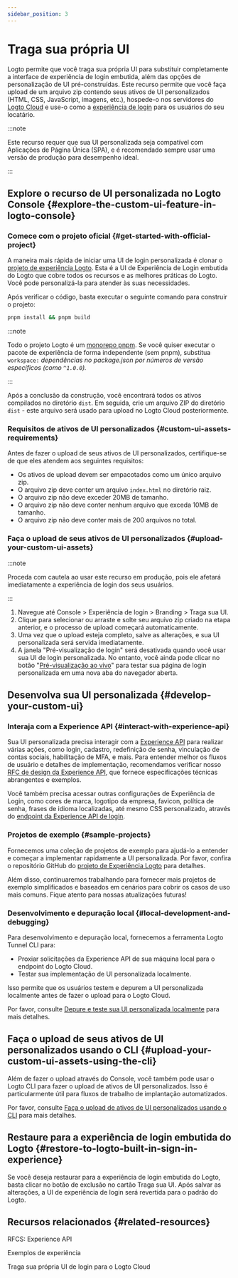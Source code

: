 ```yaml
---
sidebar_position: 3
---
```


# Traga sua própria UI

Logto permite que você traga sua própria UI para substituir completamente a interface de experiência de login embutida, além das opções de personalização de UI pré-construídas. Este recurso permite que você faça upload de um arquivo zip contendo seus ativos de UI personalizados (HTML, CSS, JavaScript, imagens, etc.), hospede-o nos servidores do [Logto Cloud](https://cloud.logto.io) e use-o como a [experiência de login](/end-user-flows#authentication-flows) para os usuários do seu locatário.

:::note

Este recurso requer que sua UI personalizada seja compatível com Aplicações de Página Única (SPA), e é recomendado sempre usar uma versão de produção para desempenho ideal.

:::

## Explore o recurso de UI personalizada no Logto Console \{#explore-the-custom-ui-feature-in-logto-console}

### Comece com o projeto oficial \{#get-started-with-official-project}

A maneira mais rápida de iniciar uma UI de login personalizada é clonar o [projeto de experiência Logto](https://github.com/logto-io/logto/tree/master/packages/experience). Esta é a UI de Experiência de Login embutida do Logto que cobre todos os recursos e as melhores práticas do Logto. Você pode personalizá-la para atender às suas necessidades.

Após verificar o código, basta executar o seguinte comando para construir o projeto:

```bash
pnpm install && pnpm build
```

:::note

Todo o projeto Logto é um [monorepo pnpm](https://pnpm.io/workspaces). Se você quiser executar o pacote de experiência de forma independente (sem pnpm), substitua `workspace:` _dependências no package.json por números de versão específicos (como `^1.0.0`)._

:::

Após a conclusão da construção, você encontrará todos os ativos compilados no diretório `dist`. Em seguida, crie um arquivo ZIP do diretório `dist` - este arquivo será usado para upload no Logto Cloud posteriormente.

### Requisitos de ativos de UI personalizados \{#custom-ui-assets-requirements}

Antes de fazer o upload de seus ativos de UI personalizados, certifique-se de que eles atendem aos seguintes requisitos:

- Os ativos de upload devem ser empacotados como um único arquivo zip.
- O arquivo zip deve conter um arquivo `index.html` no diretório raiz.
- O arquivo zip não deve exceder 20MB de tamanho.
- O arquivo zip não deve conter nenhum arquivo que exceda 10MB de tamanho.
- O arquivo zip não deve conter mais de 200 arquivos no total.

### Faça o upload de seus ativos de UI personalizados \{#upload-your-custom-ui-assets}

:::note

Proceda com cautela ao usar este recurso em produção, pois ele afetará imediatamente a experiência de login dos seus usuários.

:::

1. Navegue até <CloudLink to="/sign-in-experience/branding">Console > Experiência de login > Branding > Traga sua UI</CloudLink>.
2. Clique para selecionar ou arraste e solte seu arquivo zip criado na etapa anterior, e o processo de upload começará automaticamente.
3. Uma vez que o upload esteja completo, salve as alterações, e sua UI personalizada será servida imediatamente.
4. A janela "Pré-visualização de login" será desativada quando você usar sua UI de login personalizada. No entanto, você ainda pode clicar no botão "[Pré-visualização ao vivo](/customization/live-preview)" para testar sua página de login personalizada em uma nova aba do navegador aberta.

## Desenvolva sua UI personalizada \{#develop-your-custom-ui}

### Interaja com a Experience API \{#interact-with-experience-api}

Sua UI personalizada precisa interagir com a [Experience API](https://openapi.logto.io/group/endpoint-experience) para realizar várias ações, como login, cadastro, redefinição de senha, vinculação de contas sociais, habilitação de MFA, e mais. Para entender melhor os fluxos de usuário e detalhes de implementação, recomendamos verificar nosso [RFC de design da Experience API](https://github.com/logto-io/rfcs/blob/master/draft/0004-experience-api.md), que fornece especificações técnicas abrangentes e exemplos.

Você também precisa acessar outras configurações de Experiência de Login, como cores de marca, logotipo da empresa, favicon, política de senha, frases de idioma localizadas, até mesmo CSS personalizado, através do [endpoint da Experience API de login](https://openapi.logto.io/operation/operation-getsigninexperienceconfig).

### Projetos de exemplo \{#sample-projects}

Fornecemos uma coleção de projetos de exemplo para ajudá-lo a entender e começar a implementar rapidamente a UI personalizada. Por favor, confira o repositório GitHub do [projeto de Experiência Logto](https://github.com/logto-io/experience-samples) para detalhes.

Além disso, continuaremos trabalhando para fornecer mais projetos de exemplo simplificados e baseados em cenários para cobrir os casos de uso mais comuns. Fique atento para nossas atualizações futuras!

### Desenvolvimento e depuração local \{#local-development-and-debugging}

Para desenvolvimento e depuração local, fornecemos a ferramenta Logto Tunnel CLI para:

- Proxiar solicitações da Experience API de sua máquina local para o endpoint do Logto Cloud.
- Testar sua implementação de UI personalizada localmente.

Isso permite que os usuários testem e depurem a UI personalizada localmente antes de fazer o upload para o Logto Cloud.

Por favor, consulte [Depure e teste sua UI personalizada localmente](/customization/bring-your-ui/debug-and-test-your-custom-ui-locally/) para mais detalhes.

## Faça o upload de seus ativos de UI personalizados usando o CLI \{#upload-your-custom-ui-assets-using-the-cli}

Além de fazer o upload através do Console, você também pode usar o Logto CLI para fazer o upload de ativos de UI personalizados. Isso é particularmente útil para fluxos de trabalho de implantação automatizados.

Por favor, consulte [Faça o upload de ativos de UI personalizados usando o CLI](/customization/bring-your-ui/upload-custom-ui-assets-using-cli/) para mais detalhes.

## Restaure para a experiência de login embutida do Logto \{#restore-to-logto-built-in-sign-in-experience}

Se você deseja restaurar para a experiência de login embutida do Logto, basta clicar no botão de exclusão no cartão Traga sua UI. Após salvar as alterações, a UI de experiência de login será revertida para o padrão do Logto.

## Recursos relacionados \{#related-resources}

<Url href="https://github.com/logto-io/rfcs/blob/master/draft/0004-experience-api.md#2-sign-in-with-username--password-and-fulfill-email">
  RFCS: Experience API
</Url>

<Url href="https://github.com/logto-io/experience-samples">Exemplos de experiência</Url>

<Url href="https://blog.logto.io/bring-your-own-ui">
  Traga sua própria UI de login para o Logto Cloud
</Url>
